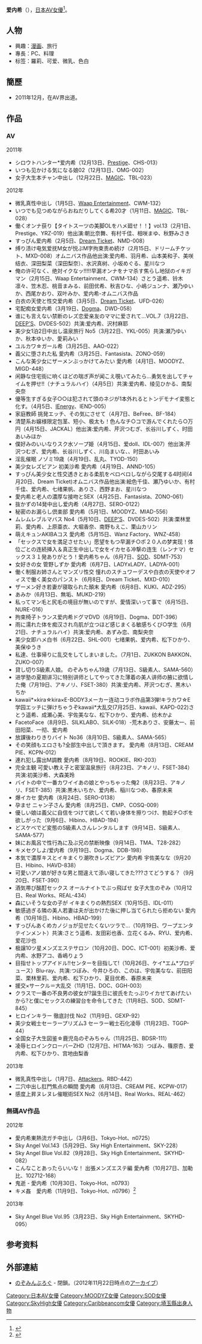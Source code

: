 
{{AV女優|
|モデル名={{lang|ja|愛內希}}
|ふりがな=あいうちのぞみ
|画像ファイル=
|別名=Nozomi Aiuchi
|愛称=
|生年=1992
|生月=7
|生日=3
|出身地=日本[[埼玉縣|埼玉縣]]
|血液型=B
|時点=2011年
|身長=162
|体重=
|バスト=80
|ウエスト=57
|ヒップ=83
|カップ=C
|股下=
|靴=24
|身体備考=
|ジャンル=[[AV|AV]]
|AV出演期間=2011年 - 2013年
|活動備考=
|他の活動=
|その他=
}}

'''爱内希'''（{{bd|1992年|7月3日|||爱内希}}），[[日本|日本]][[AV女優|AV女優]]<ref>{{cite web |url=http://actress.dmm.co.jp/-/detail/=/actress_id=1012984/ |title=AV女優名鑑 |publisher=DMM |accessdate=2013-04-20 |archive-date=2013-09-04 |archive-url=https://web.archive.org/web/20130904154539/http://actress.dmm.co.jp/-/detail/=/actress_id=1012984/ |dead-url=no }}</ref>。

== 人物 ==
* 興趣：[[漫画|漫画]]、旅行
* 專長：PC、料理
* 标签：羅莉、可爱、微乳、色白

== 簡歷 ==
* 2011年12月，在AV界出道。

== 作品 ==
=== AV ===

;2011年
*シロウトハンター*爱内希（12月13日、[[Prestige|Prestige]]、CHS-013）
*いつも见かける気になる娘02（12月13日、OMG-002）
*女子大生本チャン中出し（12月22日、[[MAGIC|MAGIC]]、TBL-023）
;2012年
*微乳真性中出し（1月5日、[[Waap_Entertainment|Waap Entertainment]]、CWM-132）
*いつでも见つめながらおねだりしてくる希20才（1月11日、[[MAGIC|MAGIC]]、TBL-028）
*働くオンナ获り【タイトスーツの美脚OLをハメ廻せ！！】vol.13（2月1日、Prestige、YRZ-019）他出演:朝比奈舞、有村千佳、相咲まゆ、秋野みさき
*すっぴん爱内希（2月5日、[[Dream_Ticket|Dream Ticket]]、NMD-008）
*缚り渍け电気爱抚M女が悦ぶM字拘束责め続け（2月15日、ドリームチケット、MXD-008）オムニバス作品他出演:爱内希、羽月希、山本美和子、美咲结衣、深田梨菜（深田梨奈）、水沢真树、小坂めぐる、星川なつ
*俺の许可なく、绝対イクなッ!!!!!早漏オンナをナマ杀す焦らし地狱のイキガマン（2月15日、Waap Entertainment、CWM-134）さとう遥希、铃木凛々、笠木忍、桃音まみる、前田优希、秋吉ひな、小嶋ジュンナ、瀬乃ゆいか、西尾かおり、双叶みか、爱内希-オムニバス作品
*白衣の天使と性交爱内希（3月5日、[[Dream_Ticket|Dream Ticket]]、UFD-026）
*宅配痴女爱内希（3月19日、[[Dogma|Dogma]]、DWD-058）
*谁にも言えない禁断のレズ恋爱亲友のママに爱されて…VOL.7（3月22日、[[Soft_On_Demand|DEEP'S]]、DVDES-502）共演:爱内希、沢村麻耶
*美少女1泊2日中出し温泉旅行 No5（3月22日、YKL-005）共演:瀬乃ゆいか、秋本ゆいか、愛莉みい
*ユルカワ☆ガール希（3月25日、AAO-022）
*義父に堕された私 愛内希（3月25日、Fantasista、ZONO-059）
*こんな美少女にザーメンぶっかけてみたい 愛内希（4月1日、MOODYZ、MIGD-448）
*闲静な住宅街に响くほどの喘ぎ声が闻こえ覗いてみたら…勇気を出してチャイムを押せ!!（ナチュラルハイ）（4月5日）共演:爱内希、绫见ひかる、南梨央奈
*優等生すぎる女子○○は犯されて頭のネジが1本外れるとトンデモナイ変態と化す。（4月5日、[[Soft_On_Demand|IEnergy]]、IEND-005）
*家庭教師 挑発エッチ、その気にさせて（4月7日、BeFree、BF-184）
*清楚系お嬢様限定包茎、短小、极太も！色んなチ○コで游んでくれたら○万円（4月15日、JACKAL）他出演:爱内希、芹沢つむぎ、长谷川しずく、时田あいみほか
*僕好みのいいなりスク水ソープ姫（4月15日、爱doll、IDL-007）他出演:芹沢つむぎ、爱内希、长谷川しずく、川岛まいな、、时田あいみ
*淫乱催眠 ノゾミ19歳（4月19日、乱丸、TYOD-150）
*美少女レズビアン 初美沙希 愛内希（4月19日、ANND-105）
*すっぴん美少女と性交透きとおる柔肌をベロベロしながら交尾する4时间(4月20日、Dream Ticket)オムニバス作品他出演:絵色千佳、瀬乃ゆいか、有村千佳、爱内希、七绪果帆、ありさ、西野まお、星川なつ
*愛内希と老人の濃厚な接吻とSEX（4月25日、Fantasista、ZONO-061）
*抜かずの14発中出し爱内希（4月27日、SERO-0122）
*秘密のお漏らし倶楽部 愛内希（5月1日、MOODYZ、MIAD-556）
*ムレムレブルマバス No4（5月10日、[[Soft_On_Demand|DEEP'S]]、DVDES-502）共演:栗林里莉、愛内希、上原亜衣、大堀香奈、南野もえこ、栗山カリン
*萌えキュンAKIBAコス 愛内希（5月15日、Wanz Factory、WNZ-458）
*「セックスで女を満足させたい」愿望をもつ早漏チ○ポ２０人の梦実现！体位ごとの连続挿入＆真正生中出しで女をイカセる冲撃の连生（レンナマ）セックス３１発ありがとう！爱内希ちゃん（6月7日、[[Soft_On_Demand|SOD]]、SDMT-753）
*女好きの女 管野しずか 愛内希（6月7日、LADYxLADY、LADYA-001）
*働く制服お姉さんとマンズリ性交 憧れのスチュワーデスや白衣の天使やオフィスで働く美女のパンスト（6月8日、Dream Ticket、MXD-010）
*ザーメン好き若妻が寝取られた顛末 愛内希（6月8日、KUKI、ADZ-295）
*あみか（6月13日、無垢、MUKD-219）
*私ってマン毛と尻毛の境目が無いのですが、愛情深いって事で（6月15日、NURE-016）
*拘束椅子トランス爱内希ドグマDVD（6月19日、Dogma、DDT-396）
*雨に濡れた体を痴汉され鸟肌が立つほど感じまくる敏感ちくび○学生（6月21日、ナチュラルハイ）共演:爱内希、あずみ恋、南梨央奈
*美少女即ハメ白书（6月22日、SHL-001）七绪果帆、爱内希、松下ひかり、美保ゆうき
*私達、仕事帰りに乱交をしてしまいました。（7月1日、ZUKKON BAKKON、ZUKO-007）
*貸し切りS級素人娘。 のぞみちゃん19歳（7月13日、S級素人、SAMA-560）
*进学塾の夏期讲习に特别讲师としてやってきた薄着の美人讲师の腋に欲情した俺（7月19日、アキノリ、FSET-380）共演:爱内希、芹沢つむぎ、黒木いちか
*kawaii*×kira☆kira×E-BODY3メーカー连动コラボ作品第3弾!キラカワ☆E学园エッチに弾けちゃうぞkawaii*大乱交(7月25日、kawaii、KAPD-022)さとう遥希、成瀬心美、宇佐美なな、松下ひかり、爱内希、纺木かよ
*FacetoFace（8月9日、SILKLABO、SILK-018）-荒木ありさ、安藤太一、前田阳菜、一彻、爱内希
*放課後わりきりバイト No36（8月10日、S級素人、SAMA-565）
*その笑顔もエロさも?全部生中出しで頂きます。 愛内希（8月13日、CREAM PIE、KCPN-012）
*連れ犯し露出M調教 愛内希（8月19日、ROOKIE、RKI-203）
*完全主観 可愛い教え子と密室温泉旅行（8月23日、アキノリ、FSET-384）共演:初美沙希、大森美玲
*バイトの中で一番カワイイあの娘とやっちゃった俺2（8月23日、アキノリ、FSET-385）共演:黒木いちか、爱内希、稲川なつめ、春原未来
*爆イカセ 愛内希（8月24日、SERO-0138）
*孕ませ ニャン子さん 愛内希（8月25日、CMP、COSQ-009）
*優しい娘は義父に自信をつけて欲しくて若い身体を擦りつけ、勃起チ○ポを欲しがった（9月6日、Hibino、HBAD-194）
*どスケベでど変態のS級素人さんレンタルします（9月14日、S級素人、SAMA-577）
*妹にお風呂で性行為に及ぶ兄の禁断映像（9月14日、TMA、T28-282）
*キメセクしよ/爱内希（9月19日、Dogma、DDB-198）
*本気で濃厚キスとイキまくり潮吹きレズビアン 愛内希 宇佐美なな（9月20日、Hibino、HAVD-838）
*可愛いアノ娘が好きな男と間違えて添い寝してきた???さてどうする？（9月20日、FSET-390）
*酒気帯び酩酊セックス オールナイトでぶっ飛ばせ 女子大生のぞみ（10月12日、Real Works、REAL-434）
*森にいそうな女の子が イキまくりの熱烈SEX（10月15日、IDL-011）
*敏感過ぎる隣の美人若妻は夫が出かけた後に押し当てられたら拒めない 愛内希（10月18日、Hibino、HBAD-199）
*すっぴんあくめカノジョが见せたくないツラで…（10月19日、ワープエンタテインメント）共演:さとう遥希、友田彩也香、立花くるみ、RYU、爱内希、爱花沙也
*极譲10ツ星メンズエステサロン（10月20日、DOC、ICT-001）初美沙希、爱内希、水野アコ、香嶋りょう
*目指せトップアイドル!!センターを目指して!（10月26日、ケイ*エム*プロデュース）Blu-ray、共演:つぼみ、今井ひろの、このは、宇佐美なな、前田阳菜、栗林里莉、爱内希、松下ひかり、夏目优希、春原未来
*援交×サークル＝大乱交（11月1日、DOC、GGH-003）
*クラスで一番の不良男の彼女が?誕生日に彼氏をたっぷりイカせてあげたいから?と僕にセックスの練習台を命令してきた（11月8日、SOD、SDMT-845）
*ヒロインキラー 徹底討伐 No2（11月9日、GEXP-92）
*美少女戦士セーラープリズム3 セーラー戦士石化凌辱（11月23日、TGGP-44）
*全国女子大生図鉴☆鹿児岛のぞみちゃん（11月25日、BDSR-111）
*凌辱ヒロインクローバーZHD（12月7日、HITMA-163）つぼみ、篠原杏、爱内希、松下ひかり、宫地由梨香

;2013年
*微乳真性中出し（1月7日、[[Attackers|Attackers]]、RBD-442）
*二穴中出し肛門焦点の瞬間 愛内希（6月13日、CREAM PIE、KCPW-017）
*感度上昇ヌレヌレ催眠術SEX No2（6月14日、Real Works、REAL-462）

===無碼AV作品===
;2012年
*愛内希東熱流ガチ中出し（3月6日、Tokyo-Hot、n0725）
*Sky Angel Vol.143（5月29日、Sky High Entertainment、SKY-228）
*Sky Angel Blue Vol.82（9月28日、Sky High Entertainment、SKYHD-082）
*こんなことあったらいいな！ 出張メンズエステ編 愛內希（10月27日、加勒比、102712-168）
*鬼逝 - 愛内希（10月30日、Tokyo-Hot、n0793）
*キメ姦　愛内希（11月9日、Tokyo-Hot、n0796）<ref>{{cite web |url=http://my.tokyo-hot.com/index.php?pg=cast&id=5004 |title=Tokyo-Hot 女優紹介 愛内希 |publisher=Tokyo-Hot |accessdate=2013-05-20 |archive-date=2013-06-22 |archive-url=https://web.archive.org/web/20130622231715/http://my.tokyo-hot.com/index.php?pg=cast&id=5004 |dead-url=no }}</ref>

;2013年
*Sky Angel Blue Vol.95（3月23日、Sky High Entertainment、SKYHD-095）

== 参考资料 ==
{{Reflist}}

== 外部連結 ==
* [https://web.archive.org/web/20121122172603/http://ameblo.jp/chiin0n/ のぞみんぶろぐ] - 閉鎖。（2012年11月22日時点の[[インターネット・アーカイブ|アーカイブ]]）

{{DEFAULTSORT:Aiuchi Nozomi}}
[[Category:日本AV女優|Category:日本AV女優]]
[[Category:MOODYZ女優|Category:MOODYZ女優]]
[[Category:SOD女優|Category:SOD女優]]
[[Category:SkyHigh女優|Category:SkyHigh女優]]
[[Category:Caribbeancom女優|Category:Caribbeancom女優]]
[[Category:埼玉縣出身人物|Category:埼玉縣出身人物]]